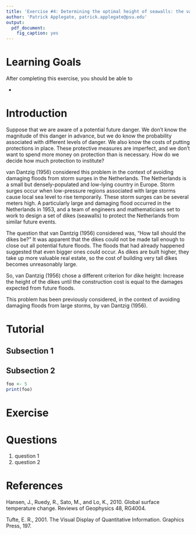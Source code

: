 ```yaml
---
title: 'Exercise #4: Determining the optimal height of seawalls: the van Dantzig (1956) example'
author: 'Patrick Applegate, patrick.applegate@psu.edu'
output:
  pdf_document:
    fig_caption: yes
---
```


<!-- This file is part of Risk Analysis in the Earth Sciences: A Lab Manual with Exercises in R. -->

<!-- This e-textbook is free software: you can redistribute it and/or modify it under the terms of the GNU General Public License as published by the Free Software Foundation, either version 3 of the License, or (at your option) any later version. -->

<!-- This e-textbook is distributed in the hope that it will be useful, but WITHOUT ANY WARRANTY; without even the implied warranty of MERCHANTABILITY or FITNESS FOR A PARTICULAR PURPOSE.  See the GNU General Public License for more details. -->

<!-- You should have received a copy of the GNU General Public License along with this e-textbook.  If not, see <http://www.gnu.org/licenses/>. -->

# Learning Goals

After completing this exercise, you should be able to

* 

# Introduction

Suppose that we are aware of a potential future danger.  We don't know the magnitude of this danger in advance, but we do know the probability associated with different levels of danger.  We also know the costs of putting protections in place.  These protective measures are imperfect, and we don't want to spend more money on protection than is necessary.  How do we decide how much protection to institute?  

van Dantzig (1956) considered this problem in the context of avoiding damaging floods from storm surges in the Netherlands.  The Netherlands is a small but densely-populated and low-lying country in Europe.  Storm surges occur when low-pressure regions associated with large storms cause local sea level to rise temporarily.  These storm surges can be several meters high.  A particularly large and damaging flood occurred in the Netherlands in 1953, and a team of engineers and mathematicians set to work to design a set of dikes (seawalls) to protect the Netherlands from similar future events.  

The question that van Dantzig (1956) considered was, "How tall should the dikes be?"  It was apparent that the dikes could not be made tall enough to close out all potential future floods.  The floods that had already happened suggested that even bigger ones could occur.  As dikes are built higher, they take up more valuable real estate, so the cost of building very tall dikes becomes unreasonably large.  

So, van Dantzig (1956) chose a different criterion for dike height: Increase the height of the dikes until the construction cost is equal to the damages expected from future floods.  



This problem has been previously considered, in the context of avoiding damaging floods from large storms, by van Dantzig (1956).  

# Tutorial

## Subsection 1

## Subsection 2

```r
foo <- 5
print(foo)
```

# Exercise

# Questions

1. question 1
2. question 2

# References

Hansen, J., Ruedy, R., Sato, M., and Lo, K., 2010.  Global surface temperature change.  Reviews of Geophysics 48, RG4004.  

Tufte, E. R., 2001.  The Visual Display of Quantitative Information.  Graphics Press, 197.  